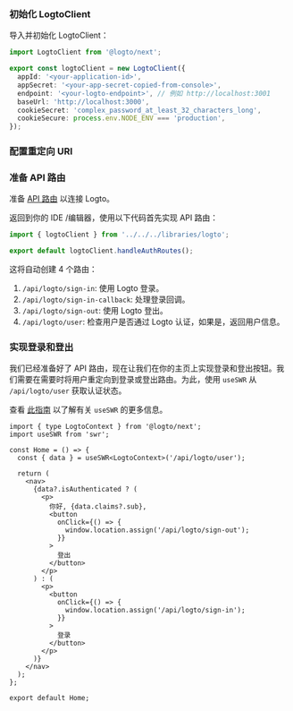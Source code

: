 
### 初始化 LogtoClient

导入并初始化 LogtoClient：

```ts title="libraries/logto.ts"
import LogtoClient from '@logto/next';

export const logtoClient = new LogtoClient({
  appId: '<your-application-id>',
  appSecret: '<your-app-secret-copied-from-console>',
  endpoint: '<your-logto-endpoint>', // 例如 http://localhost:3001
  baseUrl: 'http://localhost:3000',
  cookieSecret: 'complex_password_at_least_32_characters_long',
  cookieSecure: process.env.NODE_ENV === 'production',
});
```

### 配置重定向 URI

<SignInFlowSummary />

<AssumingUrl />

<WebConfigureRedirectUris redirectUri="http://localhost:3000/api/logto/sign-in-callback" />

### 准备 API 路由

准备 [API 路由](https://nextjs.org/docs/api-routes/introduction) 以连接 Logto。

返回到你的 IDE /编辑器，使用以下代码首先实现 API 路由：

```ts title="pages/api/logto/[action].ts"
import { logtoClient } from '../../../libraries/logto';

export default logtoClient.handleAuthRoutes();
```

这将自动创建 4 个路由：

1. `/api/logto/sign-in`: 使用 Logto 登录。
2. `/api/logto/sign-in-callback`: 处理登录回调。
3. `/api/logto/sign-out`: 使用 Logto 登出。
4. `/api/logto/user`: 检查用户是否通过 Logto 认证，如果是，返回用户信息。

### 实现登录和登出

我们已经准备好了 API 路由，现在让我们在你的主页上实现登录和登出按钮。我们需要在需要时将用户重定向到登录或登出路由。为此，使用 `useSWR` 从 `/api/logto/user` 获取认证状态。

查看 [此指南](https://swr.vercel.app/docs/getting-started) 以了解有关 `useSWR` 的更多信息。

```tsx title="/pages/index.tsx"
import { type LogtoContext } from '@logto/next';
import useSWR from 'swr';

const Home = () => {
  const { data } = useSWR<LogtoContext>('/api/logto/user');

  return (
    <nav>
      {data?.isAuthenticated ? (
        <p>
          你好, {data.claims?.sub},
          <button
            onClick={() => {
              window.location.assign('/api/logto/sign-out');
            }}
          >
            登出
          </button>
        </p>
      ) : (
        <p>
          <button
            onClick={() => {
              window.location.assign('/api/logto/sign-in');
            }}
          >
            登录
          </button>
        </p>
      )}
    </nav>
  );
};

export default Home;
```

<Checkpoint />
